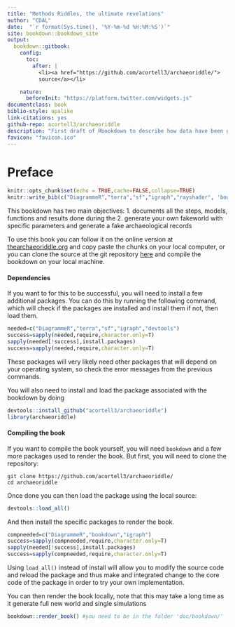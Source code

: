 ```yaml
--- 
title: "Methods Riddles, the ultimate revelations"
author: "CDAL"
date:  "`r format(Sys.time(), '%Y-%m-%d %H:%M:%S')`"
site: bookdown::bookdown_site
output:
  bookdown::gitbook: 
    config:
      toc:
        after: |
          <li><a href="https://github.com/acortell3/archaeoriddle/">
          source</a></li>

    nature:
      beforeInit: "https://platform.twitter.com/widgets.js"
documentclass: book
biblio-style: apalike
link-citations: yes
github-repo: acortell3/archaeoriddle
description: "First draft of Rbookdown to describe how data have been generated"
favicon: "favicon.ico"
---
```


# Preface{-}

```r
knitr::opts_chunk$set(echo = TRUE,cache=FALSE,collapse=TRUE) 
knitr::write_bib(c("DiagrammeR","terra","sf","igraph","rayshader", 'bookdown'), 'packages.bib')
```

This bookdown has two main objectives:
1. documents all the steps, models, functions and results done during the 
2. generate your own fakeworld with specific parameters and generate a fake archaeological records


To use this book you can follow it on the online version at [thearchaeoriddle.org](https://thearchaeoriddle.org) and copy paste the chunks on your local computer,  or you can clone the source at the git repository [here](https://github.com/acortell3/archaeoriddle/) and compile the bookdown on your local machine.

#### Dependencies {-}

If you want to for this to be successful, you will need to install a few additional packages. You can do this by running the following command, which will check if the packages are installed and install them if not, then load them.

```r
needed=c("DiagrammeR","terra","sf","igraph","devtools") 
success=sapply(needed,require,character.only=T)
sapply(needed[!success],install.packages)
success=sapply(needed,require,character.only=T)
```

These packages will very likely need other packages that will depend on your operating system, so check the error messages from the previous commands.

You will also need to install and load the package associated with the bookdown by doing

```r
devtools::install_github("acortell3/archaeoriddle")
library(archaeoriddle)
```

#### Compiling the book  {-}

If you want to compile the book yourself, you will need `bookdown` and a few more packages used to render the book. But first, you will need to clone the repository:

```
git clone https://github.com/acortell3/archaeoriddle/
cd archaeoriddle
```

Once done you can then load the package using the local source:

```r
devtools::load_all()
```

And then install the specific packages to render the book.


```r
compneeded=c("DiagrammeR","bookdown","igraph") 
success=sapply(compneeded,require,character.only=T)
sapply(needed[!success],install.packages)
success=sapply(compneeded,require,character.only=T)
```

Using `load_all()` instead of install will allow you to modify the source code and reload the package and thus make and integrated change to the core code of the package in order to try your own implementation.

You can then render the book locally, note that this may take a long time as it generate full new world and single simulations

```r
bookdown::render_book() #you need to be in the folder 'doc/bookdown/' 
```

